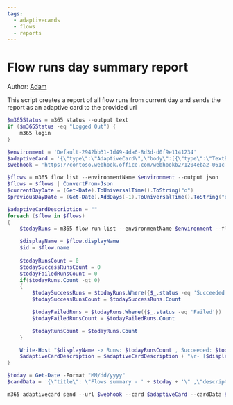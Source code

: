 ```yaml
---
tags:  
  - adaptivecards
  - flows
  - reports
---
```



# Flow runs day summary report

Author: [Adam](https://github.com/Adam-it)

This script creates a report of all flow runs from current day and sends the report as an adaptive card to the provided url

<Tabs>
  <TabItem value="PowerShell">

  ```powershell
  $m365Status = m365 status --output text
  if ($m365Status -eq "Logged Out") {
      m365 login
  }

  $environment = 'Default-2942bb31-1d49-4da6-8d3d-d0f9e1141234'
  $adaptiveCard = '{\"type\":\"AdaptiveCard\",\"body\":[{\"type\":\"TextBlock\",\"size\":\"Medium\",\"weight\":\"Bolder\",\"text\":\"${title}\"},{\"type\":\"TextBlock\",\"text\":\"${description}\",\"wrap\":true}],\"$schema\":\"http://adaptivecards.io/schemas/adaptive-card.json\",\"version\":\"1.3\"}'
  $webhook = 'https://contoso.webhook.office.com/webhookb2/1204eba2-061c-4442-9696-2a725cb2d094@2942bb31-1d49-4da6-8d3d-d0f9e1141486/IncomingWebhook/6e54c3958bde444e96fec9ecad356993/be11f523-2a4d-4eae-9d42-277410893c41'

  $flows = m365 flow list --environmentName $environment --output json
  $flows = $flows | ConvertFrom-Json
  $currentDayDate = (Get-Date).ToUniversalTime().ToString("o")
  $previousDayDate = (Get-Date).AddDays(-1).ToUniversalTime().ToString("o")

  $adaptiveCardDescription = ""
  foreach ($flow in $flows) 
  {
      $todayRuns = m365 flow run list --environmentName $environment --flowName $flow.name --triggerStartTime $previousDayDate --triggerEndTime $currentDayDate --output json | ConvertFrom-Json

      $displayName = $flow.displayName
      $id = $flow.name
      
      $todayRunsCount = 0
      $todaySuccessRunsCount = 0
      $todayFailedRunsCount = 0
      if($todayRuns.Count -gt 0)
      {
          $todaySuccessRuns = $todayRuns.Where({$_.status -eq 'Succeeded'})
          $todaySuccessRunsCount = $todaySuccessRuns.Count

          $todayFailedRuns = $todayRuns.Where({$_.status -eq 'Failed'})
          $todayFailedRunsCount = $todayFailedRuns.Count

          $todayRunsCount = $todayRuns.Count
      }

      Write-Host "$displayName -> Runs: $todayRunsCount , Succeeded: $todaySuccessRunsCount , Failed: $todayFailedRunsCount"
      $adaptiveCardDescription = $adaptiveCardDescription + "\r- [$displayName](https://us.flow.microsoft.com/manage/environments/$environment/flows/$id/details) -> Runs: $todayRunsCount , Succeeded: $todaySuccessRunsCount , Failed: $todayFailedRunsCount"
  }

  $today = Get-Date -Format "MM/dd/yyyy"
  $cardData = '{\"title\": \"Flows summary - ' + $today + '\" ,\"description\":\"' + $adaptiveCardDescription + '\"}'

  m365 adaptivecard send --url $webhook --card $adaptiveCard --cardData $cardData
  ```

  </TabItem>
</Tabs>

